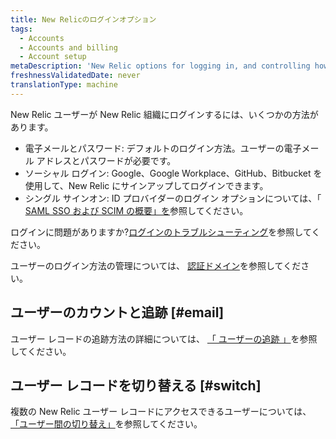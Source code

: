 ```yaml
---
title: New Relicのログインオプション
tags:
  - Accounts
  - Accounts and billing
  - Account setup
metaDescription: 'New Relic options for logging in, and controlling how your users log in.'
freshnessValidatedDate: never
translationType: machine
---
```


New Relic ユーザーが New Relic 組織にログインするには、いくつかの方法があります。

* 電子メールとパスワード: デフォルトのログイン方法。ユーザーの電子メール アドレスとパスワードが必要です。
* ソーシャル ログイン: Google、Google Workplace、GitHub、Bitbucket を使用して、New Relic にサインアップしてログインできます。
* シングル サインオン: ID プロバイダーのログイン オプションについては、「 [SAML SSO および SCIM の概要」を](/docs/accounts/accounts-billing/new-relic-one-user-management/introduction-saml-scim)参照してください。

ログインに問題がありますか?[ログインのトラブルシューティング](/docs/accounts/accounts-billing/account-setup/troubleshoot-new-relics-password-email-address-login-problems/)を参照してください。

ユーザーのログイン方法の管理については、 [認証ドメイン](/docs/accounts/accounts-billing/new-relic-one-user-management/authentication-domains-saml-sso-scim-more)を参照してください。

## ユーザーのカウントと追跡 [#email]

ユーザー レコードの追跡方法の詳細については、 [「 ユーザーの追跡 」](/docs/accounts/accounts-billing/account-setup/multiple-logins-found#user-records)を参照してください。

## ユーザー レコードを切り替える [#switch]

複数の New Relic ユーザー レコードにアクセスできるユーザーについては、 [「ユーザー間の切り替え」](/docs/accounts/accounts-billing/account-setup/multiple-logins-found)を参照してください。